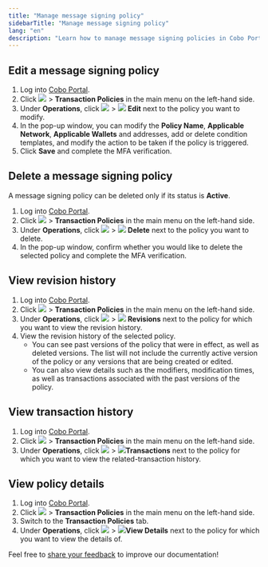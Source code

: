 ```yaml
---
title: "Manage message signing policy"
sidebarTitle: "Manage message signing policy"
lang: "en"
description: "Learn how to manage message signing policies in Cobo Portal, ensuring secure and efficient message signing."
---
```


## Edit a message signing policy
1. Log into [Cobo Portal](https://portal.cobo.com/login).
2. Click <img src="/en/images/common/wallets_icon.svg" className="icon"/> > **Transaction Policies** in the main menu on the left-hand side.
3. Under **Operations**, click <img src="/en/images/common/icon_more.svg" className="icon"/> > <img src="/en/images/common/icon_edit.svg" className="icon"/> **Edit** next to the policy you want to modify.
4. In the pop-up window, you can modify the **Policy Name**, **Applicable Network**, **Applicable Wallets** and addresses, add or delete condition templates, and modify the action to be taken if the policy is triggered.
5. Click **Save** and complete the MFA verification.

## Delete a message signing policy
<Note>A message signing policy can be deleted only if its status is **Active**.</Note>

1. Log into [Cobo Portal](https://portal.cobo.com/login).
2. Click <img src="/en/images/common/wallets_icon.svg" className="icon"/> > **Transaction Policies** in the main menu on the left-hand side.
3. Under **Operations**, click <img src="/en/images/common/icon_more.svg" className="icon"/> > <img src="/en/images/common/icon_delete.svg" className="icon"/> **Delete** next to the policy you want to delete.
4. In the pop-up window, confirm whether you would like to delete the selected policy and complete the MFA verification.

## View revision history
1. Log into [Cobo Portal](https://portal.cobo.com/login).
2. Click <img src="/en/images/common/wallets_icon.svg" className="icon"/> > **Transaction Policies** in the main menu on the left-hand side.
3. Under **Operations**, click <img src="/en/images/common/icon_more.svg" className="icon"/> > <img src="/en/images/common/icon_revisions.svg" className="icon"/> **Revisions** next to the policy for which you want to view the revision history.
4. View the revision history of the selected policy.
   - You can see past versions of the policy that were in effect, as well as deleted versions. The list will not include the currently active version of the policy or any versions that are being created or edited.
   - You can also view details such as the modifiers, modification times, as well as transactions associated with the past versions of the policy.

## View transaction history
1. Log into [Cobo Portal](https://portal.cobo.com/login).
2. Click <img src="/en/images/common/wallets_icon.svg" className="icon"/> > **Transaction Policies** in the main menu on the left-hand side.
3. Under **Operations**, click <img src="/en/images/common/icon_more.svg" className="icon"/> > <img src="/en/images/common/icon_view transactions.svg" className="icon"/>**Transactions** next to the policy for which you want to view the related-transaction history.

## View policy details
1. Log into [Cobo Portal](https://portal.cobo.com/login).
2. Click <img src="/en/images/common/wallets_icon.svg" className="icon"/> > **Transaction Policies** in the main menu on the left-hand side.
3. Switch to the **Transaction Policies** tab.
4. Under **Operations**, click <img src="/en/images/common/icon_more.svg" className="icon"/> > <img src="/en/images/common/icon_view.svg" className="icon"/>**View Details** next to the policy for which you want to view the details of.

<Tip>Feel free to [share your feedback](https://forms.zohopublic.com/cobo/form/DocumentFeedbackForm/formperma/QvLOhxJv1_JMsJ-1dleZ8Itb_7rzN-LtgvsDdxosoVI?referrername=manuals) to improve our documentation!</Tip>
